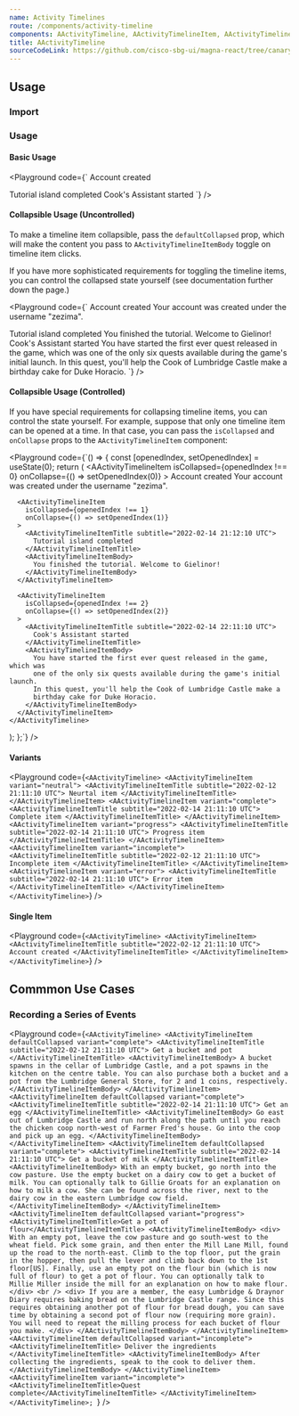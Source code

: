 ```yaml
---
name: Activity Timelines
route: /components/activity-timeline
components: AActivityTimeline, AActivityTimelineItem, AActivityTimelineItemBody, AActivityTimelineItemTitle, AActivityTimelineItemSubtitle
title: AActivityTimeline
sourceCodeLink: https://github.com/cisco-sbg-ui/magna-react/tree/canary/framework/components/AActivityTimeline
---
```


## Usage

### Import

<ComponentImport components="AActivityTimeline, AActivityTimelineItem, AActivityTimelineItemBody, AActivityTimelineItemTitle, AActivityTimelineItemSubtitle" />

### Usage

#### Basic Usage

<Playground
  code={`<AActivityTimeline>
  <AActivityTimelineItem>
    <AActivityTimelineItemTitle subtitle="2022-02-12 21:11:10 UTC">
      Account created
    </AActivityTimelineItemTitle>
  </AActivityTimelineItem>

<AActivityTimelineItem>
  <AActivityTimelineItemTitle subtitle="2022-02-14 21:12:10 UTC">
    Tutorial island completed
  </AActivityTimelineItemTitle>
</AActivityTimelineItem>

  <AActivityTimelineItem>
    <AActivityTimelineItemTitle subtitle="2022-02-14 22:11:10 UTC">
      Cook's Assistant started
    </AActivityTimelineItemTitle>
  </AActivityTimelineItem>
</AActivityTimeline>`}
/>

#### Collapsible Usage (Uncontrolled)

To make a timeline item collapsible, pass the `defaultCollapsed` prop, which will make the content you pass to `AActivityTimelineItemBody` toggle on timeline item clicks.

If you have more sophisticated requirements for toggling the timeline items, you can control the collapsed state yourself (see documentation further down the page.)

<Playground
  code={`<AActivityTimeline>
  <AActivityTimelineItem defaultCollapsed={false}>
    <AActivityTimelineItemTitle subtitle="2022-02-12 21:11:10 UTC">
      Account created
    </AActivityTimelineItemTitle>
    <AActivityTimelineItemBody>
      Your account was created under the username "zezima".
    </AActivityTimelineItemBody>
  </AActivityTimelineItem>

<AActivityTimelineItem defaultCollapsed>
  <AActivityTimelineItemTitle subtitle="2022-02-14 21:12:10 UTC">
    Tutorial island completed
  </AActivityTimelineItemTitle>
  <AActivityTimelineItemBody>
    You finished the tutorial. Welcome to Gielinor!
  </AActivityTimelineItemBody>
</AActivityTimelineItem>

  <AActivityTimelineItem defaultCollapsed>
    <AActivityTimelineItemTitle subtitle="2022-02-14 22:11:10 UTC">
      Cook's Assistant started
    </AActivityTimelineItemTitle>
    <AActivityTimelineItemBody>
      You have started the first ever quest released in the game, which was one of the only six quests available during the game's initial launch. In this quest, you'll help the Cook of Lumbridge Castle make a birthday cake for Duke Horacio.
    </AActivityTimelineItemBody>
  </AActivityTimelineItem>
</AActivityTimeline>`}
/>

#### Collapsible Usage (Controlled)

If you have special requirements for collapsing timeline items, you can control the state yourself. For example, suppose that only one timeline item can be opened at a time. In that case, you can pass the `isCollapsed` and `onCollapse` props to the `AActivityTimelineItem` component:

<Playground
  code={`() => {
  const [openedIndex, setOpenedIndex] = useState(0);
  return (
    <AActivityTimeline>
      <AActivityTimelineItem
        isCollapsed={openedIndex !== 0}
        onCollapse={() => setOpenedIndex(0)}
      >
        <AActivityTimelineItemTitle subtitle="2022-02-12 21:11:10 UTC">
          Account created
        </AActivityTimelineItemTitle>
        <AActivityTimelineItemBody>
          Your account was created under the username "zezima".
        </AActivityTimelineItemBody>
      </AActivityTimelineItem>

      <AActivityTimelineItem
        isCollapsed={openedIndex !== 1}
        onCollapse={() => setOpenedIndex(1)}
      >
        <AActivityTimelineItemTitle subtitle="2022-02-14 21:12:10 UTC">
          Tutorial island completed
        </AActivityTimelineItemTitle>
        <AActivityTimelineItemBody>
          You finished the tutorial. Welcome to Gielinor!
        </AActivityTimelineItemBody>
      </AActivityTimelineItem>

      <AActivityTimelineItem
        isCollapsed={openedIndex !== 2}
        onCollapse={() => setOpenedIndex(2)}
      >
        <AActivityTimelineItemTitle subtitle="2022-02-14 22:11:10 UTC">
          Cook's Assistant started
        </AActivityTimelineItemTitle>
        <AActivityTimelineItemBody>
          You have started the first ever quest released in the game, which was
          one of the only six quests available during the game's initial launch.
          In this quest, you'll help the Cook of Lumbridge Castle make a
          birthday cake for Duke Horacio.
        </AActivityTimelineItemBody>
      </AActivityTimelineItem>
    </AActivityTimeline>

);
};`}
/>

#### Variants

<Playground
  code={`<AActivityTimeline>
  <AActivityTimelineItem variant="neutral">
    <AActivityTimelineItemTitle subtitle="2022-02-12 21:11:10 UTC">
      Neurtal item
    </AActivityTimelineItemTitle>
  </AActivityTimelineItem>
  <AActivityTimelineItem variant="complete">
    <AActivityTimelineItemTitle subtitle="2022-02-14 21:11:10 UTC">
      Complete item
    </AActivityTimelineItemTitle>
  </AActivityTimelineItem>
  <AActivityTimelineItem variant="progress">
    <AActivityTimelineItemTitle subtitle="2022-02-14 21:11:10 UTC">
      Progress item
    </AActivityTimelineItemTitle>
  </AActivityTimelineItem>
  <AActivityTimelineItem variant="incomplete">
    <AActivityTimelineItemTitle subtitle="2022-02-12 21:11:10 UTC">
      Incomplete item
    </AActivityTimelineItemTitle>
  </AActivityTimelineItem>
  <AActivityTimelineItem variant="error">
    <AActivityTimelineItemTitle subtitle="2022-02-14 21:11:10 UTC">
      Error item
    </AActivityTimelineItemTitle>
  </AActivityTimelineItem>
</AActivityTimeline>`}
/>

#### Single Item

<Playground
  code={`<AActivityTimeline>
  <AActivityTimelineItem>
    <AActivityTimelineItemTitle subtitle="2022-02-12 21:11:10 UTC">
      Account created
    </AActivityTimelineItemTitle>
  </AActivityTimelineItem>
</AActivityTimeline>`}
/>

## Commmon Use Cases

### Recording a Series of Events

<Playground
  code={`<AActivityTimeline>
  <AActivityTimelineItem defaultCollapsed variant="complete">
    <AActivityTimelineItemTitle subtitle="2022-02-12 21:11:10 UTC">
      Get a bucket and pot
    </AActivityTimelineItemTitle>
    <AActivityTimelineItemBody>
      A bucket spawns in the cellar of Lumbridge Castle, and a pot spawns in the
      kitchen on the centre table. You can also purchase both a bucket and a pot
      from the Lumbridge General Store, for 2 and 1 coins, respectively.
    </AActivityTimelineItemBody>
  </AActivityTimelineItem>
  <AActivityTimelineItem defaultCollapsed variant="complete">
    <AActivityTimelineItemTitle subtitle="2022-02-14 21:11:10 UTC">
      Get an egg
    </AActivityTimelineItemTitle>
    <AActivityTimelineItemBody>
      Go east out of Lumbridge Castle and run north along the path until you
      reach the chicken coop north-west of Farmer Fred's house. Go into the coop
      and pick up an egg.
    </AActivityTimelineItemBody>
  </AActivityTimelineItem>
  <AActivityTimelineItem defaultCollapsed variant="complete">
    <AActivityTimelineItemTitle subtitle="2022-02-14 21:11:10 UTC">
      Get a bucket of milk
    </AActivityTimelineItemTitle>
    <AActivityTimelineItemBody>
      With an empty bucket, go north into the cow pasture. Use the empty bucket
      on a dairy cow to get a bucket of milk. You can optionally talk to Gillie
      Groats for an explanation on how to milk a cow. She can be found across
      the river, next to the dairy cow in the eastern Lumbridge cow field.
    </AActivityTimelineItemBody>
  </AActivityTimelineItem>
  <AActivityTimelineItem defaultCollapsed variant="progress">
    <AActivityTimelineItemTitle>Get a pot of flour</AActivityTimelineItemTitle>
    <AActivityTimelineItemBody>
      <div>
        With an empty pot, leave the cow pasture and go south-west to the wheat
        field. Pick some grain, and then enter the Mill Lane Mill, found up the
        road to the north-east. Climb to the top floor, put the grain in the
        hopper, then pull the lever and climb back down to the 1st floor[US].
        Finally, use an empty pot on the flour bin (which is now full of flour)
        to get a pot of flour. You can optionally talk to Millie Miller inside
        the mill for an explanation on how to make flour.
      </div>
      <br />
      <div>
        If you are a member, the easy Lumbridge & Draynor Diary requires baking
        bread on the Lumbridge Castle range. Since this requires obtaining
        another pot of flour for bread dough, you can save time by obtaining a
        second pot of flour now (requiring more grain). You will need to repeat
        the milling process for each bucket of flour you make.
      </div>
    </AActivityTimelineItemBody>
  </AActivityTimelineItem>
  <AActivityTimelineItem defaultCollapsed variant="incomplete">
    <AActivityTimelineItemTitle>
      Deliver the ingredients
    </AActivityTimelineItemTitle>
    <AActivityTimelineItemBody>
      After collecting the ingredients, speak to the cook to deliver them.
    </AActivityTimelineItemBody>
  </AActivityTimelineItem>
  <AActivityTimelineItem variant="incomplete">
    <AActivityTimelineItemTitle>Quest complete</AActivityTimelineItemTitle>
  </AActivityTimelineItem>
</AActivityTimeline>;
`}
/>
